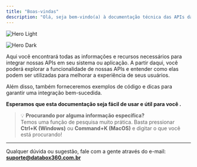 ```yaml
---
title: "Boas-vindas"
description: "Olá, seja bem-vindo(a) à documentação técnica das APIs da DataBox360."
---
```


<img
  className="block dark:hidden"
  src="images/hero-light.png"
  alt="Hero Light"
  title="Hero Light"
/>

<img
  className="hidden dark:block"
  src="/images/hero-dark.png"
  alt="Hero Dark"
  title="Hero Dark"
/>

Aqui você encontrará todas as informações e recursos necessários para integrar nossas APIs em seu sistema ou aplicação. A partir daqui, você poderá explorar a funcionalidade de nossas APIs e entender como elas podem ser utilizadas para melhorar a experiência de seus usuários.

Além disso, também forneceremos exemplos de código e dicas para garantir uma integração bem-sucedida.

**Esperamos que esta documentação seja fácil de usar e útil para você .**

> 💡 **Procurando por alguma informação específica?**\
> Temos uma função de pesquisa muito prática. Basta pressionar **Ctrl\+K (Windows)**  ou **Command\+K (MacOS)** e digitar o que você está procurando\!

---

Qualquer dúvida ou sugestão, fale com a gente através do e-mail: [**suporte@databox360.com.br**](mailto:suporte@databox360.com.br)